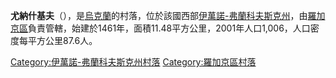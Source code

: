 {{coord|49|18|20|N|24|39|22|E|scale:30000|display=title}}

'''尤納什基夫'''（{{lang-uk|Юнашків}}），是[[烏克蘭|烏克蘭]]的村落，位於該國西部[[伊萬諾-弗蘭科夫斯克州|伊萬諾-弗蘭科夫斯克州]]，由[[羅加京區|羅加京區]]負責管轄，始建於1461年，面積11.48平方公里，2001年人口1,006，人口密度每平方公里87.6人。

{{DEFAULTSORT:Юнашків}}
[[Category:伊萬諾-弗蘭科夫斯克州村落|Category:伊萬諾-弗蘭科夫斯克州村落]]
[[Category:羅加京區村落|Category:羅加京區村落]]


{{IvanoFrankivsk-geo-stub}}